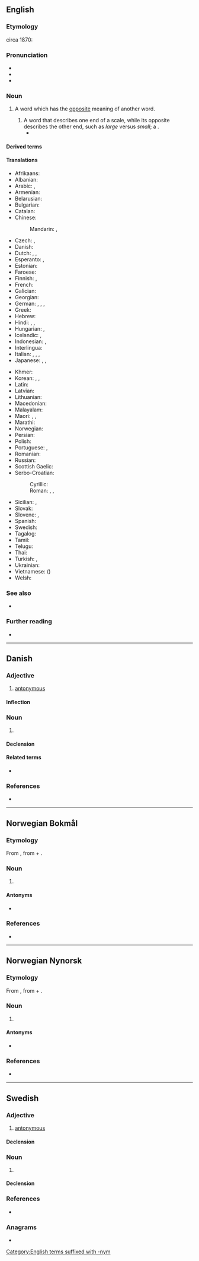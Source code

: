 {{also|Antonym}}
==English==
{{wikipedia}}

===Etymology===
circa 1870: {{confix|en|ant|onym}}

===Pronunciation===
* {{enPR|ǎnt′ənĭm'}}
* {{IPA|en|/ˈæntəˌnɪm/}}
* {{audio|en|en-us-antonym.ogg|Audio (GA)}}

===Noun===
{{en-noun}}

# {{lb|en|semantics}} A word which has the [[opposite]] meaning of another word.
#: {{syn|en|opposite}}
#: {{ant|en|synonym}}
#: {{ux|en|“rich” is an '''antonym''' of “poor”; “full” is an '''antonym''' of “empty”}}
## A word that describes one end of a scale, while its opposite describes the other end, such as ''large'' versus ''small''; a {{l|en|gradable antonym}}.
##* {{quote-book|en|2005|Andrew John Merrison, Aileen Bloomer, Patrick Griffiths and Christopher J. Hall|Introducing Language in Use|http://www.worldcat.org/title/introducing-language-in-use-a-coursebook/oclc/705997377|111|All four lines of the pattern are required to establish that ''hot'' and ''cold'' are '''antonyms'''. <br/>''The water is hot'' entails ''The water is not cold''. <br/>''The water is cold'' entails ''The water is not hot''.<br/>''The water is not hot'' does not entail ''The water is cold''. <br/>''The water is not cold'' does not entail ''The water is hot''.}}

====Derived terms====
{{col3|en|autoantonym|antonymic|antonymous|antonymy|binary antonym|complementary antonym|gradable antonym|polar antonym|relational antonym|contradictory antonym|converse antonym}}

====Translations====
{{trans-top|word which has the opposite meaning}}
* Afrikaans: {{t|af|teenoorgestelde}}
* Albanian: {{t+|sq|antonim|m}}
* Arabic: {{t|ar|عَكْس|m}}, {{t|ar|نَقِيض|m}}
* Armenian: {{t+|hy|հականիշ}}
* Belarusian: {{t|be|анто́нім|m}}
* Bulgarian: {{t+|bg|антони́м|m}}
* Catalan: {{t+|ca|antònim|m}}
* Chinese:
*: Mandarin: {{t+|cmn|反義詞|sc=Hani}}, {{t+|cmn|反义词|tr=fǎnyìcí|sc=Hani}}
* Czech: {{t+|cs|antonymum|n}}, {{t+|cs|opozitum|n}}
* Danish: {{t+|da|antonym|n}}
* Dutch: {{t+|nl|tegendeel|n}}, {{t+|nl|tegengestelde|n}}, {{t+|nl|antoniem|n}}
* Esperanto: {{t|eo|antonimo}}, {{t|eo|mal-vorto}}
* Estonian: {{t|et|antonüüm}}
* Faroese: {{t|fo|andheiti|n}}
* Finnish: {{t+|fi|antonyymi}}, {{t+|fi|vastakohta}}
* French: {{t+|fr|antonyme|m}}
* Galician: {{t+|gl|antónimo|m}}
* Georgian: {{t+|ka|ანტონიმი}}
* German: {{t+|de|Antonym|n}}, {{t+|de|Gegenwort|n}}, {{t+|de|Gegensatzwort|n}}, {{t|de|Gegenbegriff|m}}
* Greek: {{t+|el|αντώνυμο|n}}
* Hebrew: {{t+|he|הפך|m|tr=héfech|alt=הֶפֶךְ / היפך|sc=Hebr}}
* Hindi: {{t|hi|विपर्याय|m}}, {{t|hi|विपरीतार्थी शब्द}}, {{t+|hi|विलोम}}
* Hungarian: {{t+|hu|ellentét}}, {{t+|hu|antonima}}
* Icelandic: {{t+|is|andheiti|n}}, {{t|is|andrætt orð|n}}
* Indonesian: {{t|id|lawan kata}}, {{t+|id|antonim}}
* Interlingua: {{t|ia|antonymo}}
* Italian: {{t+|it|antonimo|m}}, {{t+|it|contrario|m}}, {{t+|it|inverso|m}}, {{t+|it|opposto|m}}
* Japanese: {{t+|ja|対義語|tr=たいぎご, taigigo}}, {{t|ja|反意語|tr=はんいご, han'igo}}, {{t|ja|反対語|tr=はんたいご, hantaigo}}
{{trans-mid}}
* Khmer: {{t|km|ន័យផ្ទុយ|sc=Khmr|tr=ney ptuy}}
* Korean: {{t+|ko|반대어(反對語)}}, {{t+|ko|반의어(反義語)}}, {{t+|ko|반의어(反意語)}}
* Latin: {{t|la|antonymum}}
* Latvian: {{t|lv|antonīms|m}}
* Lithuanian: {{t+|lt|antonìmas|m}}
* Macedonian: {{t|mk|антоним|m}}
* Malayalam: {{t+|ml|വിപരീതം}}
* Maori: {{t|mi|kupu tauaro}}, {{t|mi|kupu taitua}}, {{t|mi|taitua}}
* Marathi: {{t|mr|विरुद्धार्थी शब्द}}
* Norwegian: {{t+|no|antonym}}
* Persian: {{t+|fa|نقیض|tr=naqiz}}
* Polish: {{t+|pl|antonim|m-in}}
* Portuguese: {{t+|pt|antónimo|m}} {{qualifier|Portugal}}, {{t+|pt|antônimo|m}} {{qualifier|Brazil}}
* Romanian: {{t+|ro|antonim|n}}
* Russian: {{t+|ru|анто́ним|m}}
* Scottish Gaelic: {{t|gd|frith-fhacal|m}}
* Serbo-Croatian:
*: Cyrillic: {{t|sh|антоним|m}}
*: Roman: {{t+|sh|antonim|m}}, {{t|sh|nasuprotnica|f}}, {{t|sh|odveznica|f}}
* Sicilian: {{t+|scn|antònimu|m}}, {{t+|scn|cuntrariu|m}}
* Slovak: {{t|sk|antonymum|n}}
* Slovene: {{t+|sl|prótipoménka|f}}, {{t+|sl|antoním|m}}
* Spanish: {{t+|es|antónimo|m}}
* Swedish: {{t+|sv|antonym}}
* Tagalog: {{t|tl|kasalungat}}
* Tamil: {{t+|ta|எதிர்ச்சொல்|sc=Taml}}
* Telugu: {{t+|te|వ్యతిరేక పదము}}
* Thai: {{t|th|คำตรงกันข้าม|tr=kam dtrong gan kâam}}
* Turkish: {{t|tr|karşıtanlamlı}}, {{t|tr|antonim}}
* Ukrainian: {{t+|uk|анто́нім|m}}
* Vietnamese: {{t|vi|từ trái nghĩa}} ({{t|vi|詞賴義|sc=Hani}})
* Welsh: {{t+|cy|gwrthwynebair}}
{{trans-bottom}}

===See also===
* {{l|en|Wiktionary:Semantic relations}}

===Further reading===
* {{pedia}}

[[Category:English terms suffixed with -nym]]
----

==Danish==

===Adjective===
{{da-adj}}

# [[antonymous]]

====Inflection====
{{da-infl-adj}}

===Noun===
{{da-noun|et|er}}

# {{l|en|antonym}}

====Declension====
{{da-noun-infl|et|er}}

====Related terms====
* {{l|da|antonymi}}

===References===
* {{R:Den Danske Ordbog}}

----

==Norwegian Bokmål==
{{wikipedia|lang=no}}

===Etymology===
From {{der|nb|grc||antonymia}}, from {{l|grc|ἀντί||against|sc=polytonic}} + {{l|grc|ὄνυμα}}.

===Noun===
{{nb-noun-n3}}

# {{l|en|antonym}}

====Antonyms====
* {{l|nb|synonym}}

===References===
* {{R:The Bokmål Dictionary}}

----

==Norwegian Nynorsk==
{{wikipedia|lang=nn}}

===Etymology===
From {{der|nn|grc||antonymia}}, from {{l|grc|ἀντί||against|sc=polytonic}} + {{l|grc|ὄνυμα}}.

===Noun===
{{nn-noun-n1}}

# {{l|en|antonym}}

====Antonyms====
* {{l|nn|synonym}}

===References===
* {{R:The Nynorsk Dictionary}}

----

==Swedish==

===Adjective===
{{sv-adj|peri}}

# [[antonymous]]

====Declension====
{{sv-adj-peri}}

===Noun===
{{sv-noun|c}}

# {{l|en|antonym}}

====Declension====
{{sv-infl-noun-c-er}}

===References===
* {{R:svenska.se|saol}}

===Anagrams===
* {{l|sv|anonymt}}
